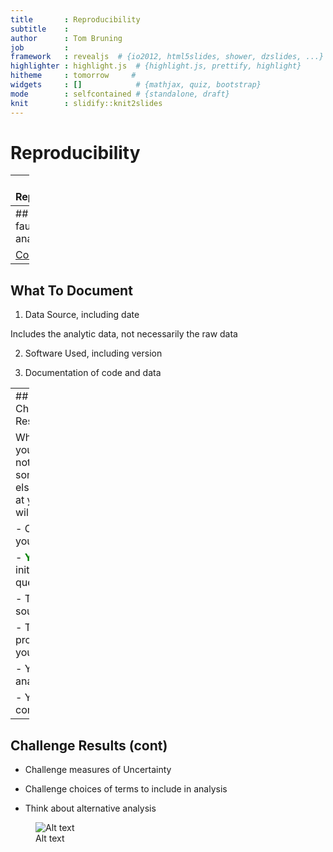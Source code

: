 ```yaml
---
title       : Reproducibility
subtitle    : 
author      : Tom Bruning
job         : 
framework   : revealjs  # {io2012, html5slides, shower, dzslides, ...}
highlighter : highlight.js  # {highlight.js, prettify, highlight}
hitheme     : tomorrow     # 
widgets     : []            # {mathjax, quiz, bootstrap}
mode        : selfcontained # {standalone, draft}
knit        : slidify::knit2slides
---
```

   
# Reproducibility
    
---
## Why Reproducibility

- Replication is often times impossible

- Validation of <span style="color:green; font-weight:bold">your</span> methods

- Validation of <span style="color:green; font-weight:bold">your</span>  data

- So discrepancies can be identified  
    ... and remedied (by <span style="color:green; font-weight:bold">you</span>) or <span style="color:green; font-weight:bold">your</span> vindication.

- No one is immune from errors

    A former manager of mine said "The only people who don't make mistakes are those who don't do anything"

---
## Examples of faulty data analysis

 [Colbert Report](http://on.cc.com/1rKue88 "Colbert Report")
 

---
## What To Document

1. Data Source, including date

  Includes the analytic data, not necessarily the raw data

2. Software Used, including version

3. Documentation of code and data

---
## Challenge Results

Whether you do, or not, someone else looking at your data will.

- Challenge your steps

  - <span style="color:green; font-weight:bold">Your</span> initial question

  - The data source

  - The processing you did

  - Your analysis

  - Your conclusions

---
## Challenge Results (cont)

- Challenge measures of Uncertainty

- Challenge choices of terms to include in analysis

- Think about alternative analysis

![Alt text]("https://github.com/tbruning/civic_hack/blob/gh-pages/ss_errors.png")
